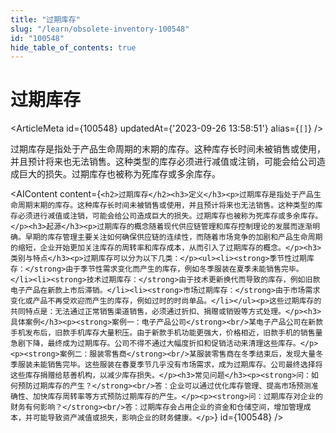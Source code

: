 ```yaml
---
title: "过期库存"
slug: "/learn/obsolete-inventory-100548"
id: "100548"
hide_table_of_contents: true
---
```



# 过期库存

<ArticleMeta id={100548} updatedAt={'2023-09-26 13:58:51'} alias={`[]`} />
<div className='border-solid border-b border-t-0 my-4 border-[var(--ifm-color-gray-300)]' />

过期库存是指处于产品生命周期的末期的库存。这种库存长时间未被销售或使用，并且预计将来也无法销售。这种类型的库存必须进行减值或注销，可能会给公司造成巨大的损失。过期库存也被称为死库存或多余库存。

<AIContent content={`<h2>过期库存</h2><h3>定义</h3><p>过期库存是指处于产品生命周期末期的库存。这种库存长时间未被销售或使用，并且预计将来也无法销售。这种类型的库存必须进行减值或注销，可能会给公司造成巨大的损失。过期库存也被称为死库存或多余库存。</p><h3>起源</h3><p>过期库存的概念随着现代供应链管理和库存控制理论的发展而逐渐明确。早期的库存管理主要关注如何确保供应链的连续性，而随着市场竞争的加剧和产品生命周期的缩短，企业开始更加关注库存的周转率和库存成本，从而引入了过期库存的概念。</p><h3>类别与特点</h3><p>过期库存可以分为以下几类：</p><ul><li><strong>季节性过期库存：</strong>由于季节性需求变化而产生的库存，例如冬季服装在夏季未能销售完毕。</li><li><strong>技术过期库存：</strong>由于技术更新换代而导致的库存，例如旧款电子产品在新款上市后滞销。</li><li><strong>市场过期库存：</strong>由于市场需求变化或产品不再受欢迎而产生的库存，例如过时的时尚单品。</li></ul><p>这些过期库存的共同特点是：无法通过正常销售渠道销售，必须通过折扣、捐赠或销毁等方式处理。</p><h3>具体案例</h3><p><strong>案例一：电子产品公司</strong><br/>某电子产品公司在新款手机发布后，旧款手机库存大量积压。由于新款手机功能更强大，价格相近，旧款手机的销售量急剧下降，最终成为过期库存。公司不得不通过大幅度折扣和促销活动来清理这些库存。</p><p><strong>案例二：服装零售商</strong><br/>某服装零售商在冬季结束后，发现大量冬季服装未能销售完毕。这些服装在春夏季节几乎没有市场需求，成为过期库存。公司最终选择将这些库存捐赠给慈善机构，以减少库存损失。</p><h3>常见问题</h3><p><strong>问：如何预防过期库存的产生？</strong><br/>答：企业可以通过优化库存管理、提高市场预测准确性、加快库存周转率等方式预防过期库存的产生。</p><p><strong>问：过期库存对企业的财务有何影响？</strong><br/>答：过期库存会占用企业的资金和仓储空间，增加管理成本，并可能导致资产减值或损失，影响企业的财务健康。</p>`} id={100548} />
